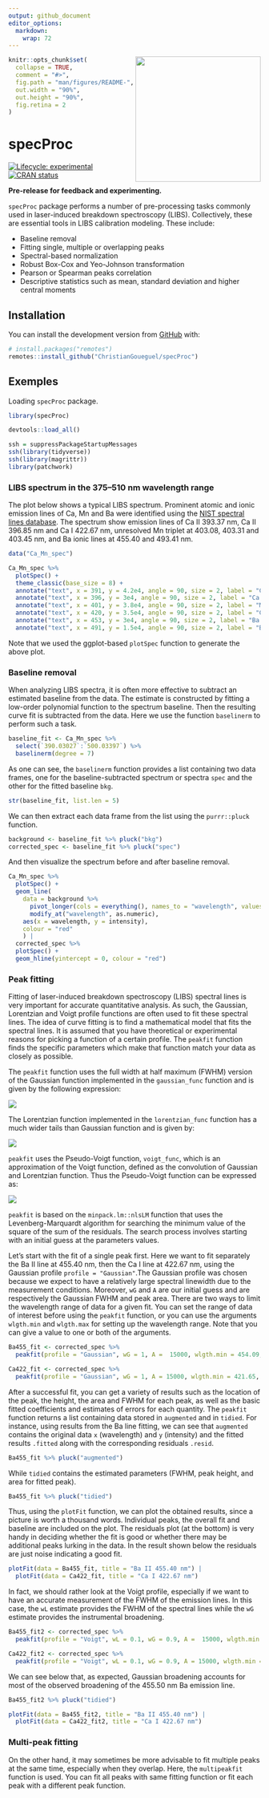 ```yaml
---
output: github_document
editor_options: 
  markdown: 
    wrap: 72
---
```


<!-- README.md is generated from README.Rmd. Please edit that file -->

<img src="man/figures/logo.png" align="right" height="250"/>

```r
knitr::opts_chunk$set(
  collapse = TRUE,
  comment = "#>",
  fig.path = "man/figures/README-",
  out.width = "90%",
  out.height = "90%",
  fig.retina = 2
)
```

# specProc

<!-- badges: start -->

[![Lifecycle:
experimental](https://img.shields.io/badge/lifecycle-experimental-orange.svg)](https://lifecycle.r-lib.org/articles/stages.html#experimental)
[![CRAN
status](https://www.r-pkg.org/badges/version/specProc)](https://CRAN.R-project.org/package=specProc)

<!-- badges: end -->

**Pre-release for feedback and experimenting.**

`specProc` package performs a number of pre-processing tasks commonly
used in laser-induced breakdown spectroscopy (LIBS). Collectively, these
are essential tools in LIBS calibration modeling. These include:

-   Baseline removal
-   Fitting single, multiple or overlapping peaks
-   Spectral-based normalization
-   Robust Box-Cox and Yeo-Johnson transformation
-   Pearson or Spearman peaks correlation
-   Descriptive statistics such as mean, standard deviation and higher
    central moments

## Installation

You can install the development version from
[GitHub](https://github.com/) with:

``` r
# install.packages("remotes")
remotes::install_github("ChristianGoueguel/specProc")
```

## Exemples

Loading `specProc` package.

```r
library(specProc)
```

```r
devtools::load_all()
```

```r
ssh = suppressPackageStartupMessages
ssh(library(tidyverse))
ssh(library(magrittr))
library(patchwork)
```

### LIBS spectrum in the 375–510 nm wavelength range

The plot below shows a typical LIBS spectrum. Prominent atomic and ionic
emission lines of Ca, Mn and Ba were identified using the [NIST spectral
lines database](https://www.nist.gov/pml/atomic-spectra-database). The
spectrum show emission lines of Ca II 393.37 nm, Ca II 396.85 nm and Ca
I 422.67 nm, unresolved Mn triplet at 403.08, 403.31 and 403.45 nm, and
Ba ionic lines at 455.40 and 493.41 nm.

```r
data("Ca_Mn_spec")
```

```r
Ca_Mn_spec %>% 
  plotSpec() + 
  theme_classic(base_size = 8) +
  annotate("text", x = 391, y = 4.2e4, angle = 90, size = 2, label = "Ca II 393.37 nm") +
  annotate("text", x = 396, y = 3e4, angle = 90, size = 2, label = "Ca II 396.85 nm") +
  annotate("text", x = 401, y = 3.8e4, angle = 90, size = 2, label = "Mn I 403-nm") +
  annotate("text", x = 420, y = 3.5e4, angle = 90, size = 2, label = "Ca I 422.67 nm") +
  annotate("text", x = 453, y = 3e4, angle = 90, size = 2, label = "Ba II 455.40 nm") +
  annotate("text", x = 491, y = 1.5e4, angle = 90, size = 2, label = "Ba II 493.41 nm")
```

Note that we used the ggplot-based `plotSpec` function to generate the
above plot.

### Baseline removal

When analyzing LIBS spectra, it is often more effective to subtract an
estimated baseline from the data. The estimate is constructed by fitting
a low-order polynomial function to the spectrum baseline. Then the
resulting curve fit is subtracted from the data. Here we use the
function `baselinerm` to perform such a task.

```r
baseline_fit <- Ca_Mn_spec %>%
  select(`390.03027`:`500.03397`) %>%
  baselinerm(degree = 7)
```

As one can see, the `baselinerm` function provides a list containing two
data frames, one for the baseline-subtracted spectrum or spectra `spec`
and the other for the fitted baseline `bkg`.

```r
str(baseline_fit, list.len = 5) 
```

We can then extract each data frame from the list using the
`purrr::pluck` function.

```r
background <- baseline_fit %>% pluck("bkg")
corrected_spec <- baseline_fit %>% pluck("spec")
```

And then visualize the spectrum before and after baseline removal.

```r
Ca_Mn_spec %>% 
  plotSpec() + 
  geom_line(
    data = background %>% 
      pivot_longer(cols = everything(), names_to = "wavelength", values_to = "intensity") %>%
      modify_at("wavelength", as.numeric), 
    aes(x = wavelength, y = intensity), 
    colour = "red"
    ) | 
  corrected_spec %>% 
  plotSpec() + 
  geom_hline(yintercept = 0, colour = "red")
```

### Peak fitting

Fitting of laser-induced breakdown spectroscopy (LIBS) spectral lines is
very important for accurate quantitative analysis. As such, the
Gaussian, Lorentzian and Voigt profile functions are often used to fit
these spectral lines. The idea of curve fitting is to find a
mathematical model that fits the spectral lines. It is assumed that you
have theoretical or experimental reasons for picking a function of a
certain profile. The `peakfit` function finds the specific parameters
which make that function match your data as closely as possible.

The `peakfit` function uses the full width at half maximum (FWHM)
version of the Gaussian function implemented in the `gaussian_func`
function and is given by the following expression:

![](images/GaussianFun.png)

The Lorentzian function implemented in the `lorentzian_func` function
has a much wider tails than Gaussian function and is given by:

![](images/LorentzianFun.png)

`peakfit` uses the Pseudo-Voigt function, `voigt_func`, which is an
approximation of the Voigt function, defined as the convolution of
Gaussian and Lorentzian function. Thus the Pseudo-Voigt function can be
expressed as:

![](images/VoigtFun.png)

`peakfit` is based on the `minpack.lm::nlsLM` function that uses the
Levenberg-Marquardt algorithm for searching the minimum value of the
square of the sum of the residuals. The search process involves starting
with an initial guess at the parameters values.

Let's start with the fit of a single peak first. Here we want to fit
separately the Ba II line at 455.40 nm, then the Ca I line at 422.67 nm,
using the Gaussian profile `profile = "Gaussian"`.The Gaussian profile
was chosen because we expect to have a relatively large spectral
linewidth due to the measurement conditions. Moreover, `wG` and `A` are
our initial guess and are respectively the Gaussian FWHM and peak area.
There are two ways to limit the wavelength range of data for a given
fit. You can set the range of data of interest before using the
`peakfit` function, or you can use the arguments `wlgth.min` and
`wlgth.max` for setting up the wavelength range. Note that you can give
a value to one or both of the arguments.

```r
Ba455_fit <- corrected_spec %>% 
  peakfit(profile = "Gaussian", wG = 1, A =  15000, wlgth.min = 454.09, wlgth.max = 457.09)
```

```r
Ca422_fit <- corrected_spec %>% 
  peakfit(profile = "Gaussian", wG = 1, A = 15000, wlgth.min = 421.65, wlgth.max = 424.30)
```

After a successful fit, you can get a variety of results such as the
location of the peak, the height, the area and FWHM for each peak, as
well as the basic fitted coefficients and estimates of errors for each
quantity. The `peakfit` function returns a list containing data stored
in `augmented` and in `tidied`. For instance, using results from the Ba
line fitting, we can see that `augmented` contains the original data `x`
(wavelength) and `y` (intensity) and the fitted results `.fitted` along
with the corresponding residuals `.resid`.

```r
Ba455_fit %>% pluck("augmented")
```

While `tidied` contains the estimated parameters (FWHM, peak height, and
area for fitted peak).

```r
Ba455_fit %>% pluck("tidied")
```

Thus, using the `plotFit` function, we can plot the obtained results,
since a picture is worth a thousand words. Individual peaks, the overall
fit and baseline are included on the plot. The residuals plot (at the
bottom) is very handy in deciding whether the fit is good or whether
there may be additional peaks lurking in the data. In the result shown
below the residuals are just noise indicating a good fit.

```r
plotFit(data = Ba455_fit, title = "Ba II 455.40 nm") | 
  plotFit(data = Ca422_fit, title = "Ca I 422.67 nm")
```

In fact, we should rather look at the Voigt profile, especially if we
want to have an accurate measurement of the FWHM of the emission lines.
In this case, the `wL` estimate provides the FWHM of the spectral lines
while the `wG` estimate provides the instrumental broadening.

```r
Ba455_fit2 <- corrected_spec %>% 
  peakfit(profile = "Voigt", wL = 0.1, wG = 0.9, A =  15000, wlgth.min = 454.09, wlgth.max = 457.09)
```

```r
Ca422_fit2 <- corrected_spec %>% 
  peakfit(profile = "Voigt", wL = 0.1, wG = 0.9, A = 15000, wlgth.min = 421.65, wlgth.max = 424.30)
```

We can see below that, as expected, Gaussian broadening accounts for
most of the observed broadening of the 455.50 nm Ba emission line.

```r
Ba455_fit2 %>% pluck("tidied")
```

```r
plotFit(data = Ba455_fit2, title = "Ba II 455.40 nm") | 
  plotFit(data = Ca422_fit2, title = "Ca I 422.67 nm")
```

### Multi-peak fitting

On the other hand, it may sometimes be more advisable to fit multiple
peaks at the same time, especially when they overlap. Here, the
`multipeakfit` function is used. You can fit all peaks with same fitting
function or fit each peak with a different peak function.
